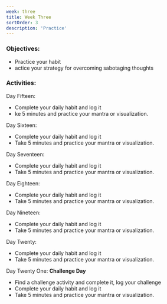 ```yaml
---
week: three
title: Week Three
sortOrder: 3
description: 'Practice'
---
```


### Objectives:

- Practice your habit
- actice your strategy for overcoming sabotaging thoughts

### Activities:

Day Fifteen:
- Complete your daily habit and log it
- ke 5 minutes and practice your mantra or visualization.

Day Sixteen:
- Complete your daily habit and log it
- Take 5 minutes and practice your mantra or visualization.

Day Seventeen:

- Complete your daily habit and log it
- Take 5 minutes and practice your mantra or visualization.

Day Eighteen:

- Complete your daily habit and log it
- Take 5 minutes and practice your mantra or visualization.

Day Nineteen:

- Complete your daily habit and log it
- Take 5 minutes and practice your mantra or visualization.

Day Twenty:

- Complete your daily habit and log it
- Take 5 minutes and practice your mantra or visualization.

Day Twenty One: **Challenge Day**

- Find a challenge activity and complete it, log your challenge
- Complete your daily habit and log it
- Take 5 minutes and practice your mantra or visualization.